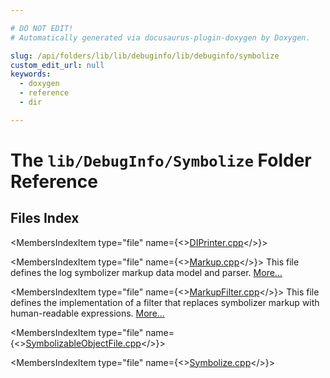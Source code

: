 ```yaml
---

# DO NOT EDIT!
# Automatically generated via docusaurus-plugin-doxygen by Doxygen.

slug: /api/folders/lib/lib/debuginfo/lib/debuginfo/symbolize
custom_edit_url: null
keywords:
  - doxygen
  - reference
  - dir

---
```





# The `lib/DebugInfo/Symbolize` Folder Reference

<DoxygenPage pluginConfig={pluginConfig}>



## Files Index

<MembersIndex>

<MembersIndexItem
  type="file"
  name={<><a href="/docs/api/files/lib/lib/debuginfo/lib/debuginfo/symbolize/diprinter-cpp">DIPrinter.cpp</a></>}>
</MembersIndexItem>

<MembersIndexItem
  type="file"
  name={<><a href="/docs/api/files/lib/lib/debuginfo/lib/debuginfo/symbolize/markup-cpp">Markup.cpp</a></>}>
This file defines the log symbolizer markup data model and parser. <a href="/docs/api/files/lib/lib/debuginfo/lib/debuginfo/symbolize/markup-cpp/#details">More...</a>
</MembersIndexItem>

<MembersIndexItem
  type="file"
  name={<><a href="/docs/api/files/lib/lib/debuginfo/lib/debuginfo/symbolize/markupfilter-cpp">MarkupFilter.cpp</a></>}>
This file defines the implementation of a filter that replaces symbolizer markup with human-readable expressions. <a href="/docs/api/files/lib/lib/debuginfo/lib/debuginfo/symbolize/markupfilter-cpp/#details">More...</a>
</MembersIndexItem>

<MembersIndexItem
  type="file"
  name={<><a href="/docs/api/files/lib/lib/debuginfo/lib/debuginfo/symbolize/symbolizableobjectfile-cpp">SymbolizableObjectFile.cpp</a></>}>
</MembersIndexItem>

<MembersIndexItem
  type="file"
  name={<><a href="/docs/api/files/lib/lib/debuginfo/lib/debuginfo/symbolize/symbolize-cpp">Symbolize.cpp</a></>}>
</MembersIndexItem>

</MembersIndex>


</DoxygenPage>
